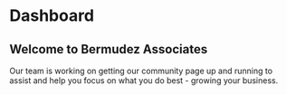 # Dashboard

## Welcome to Bermudez Associates

Our team is working on getting our community page up and running to assist and help you focus on what you do best - growing your business.

